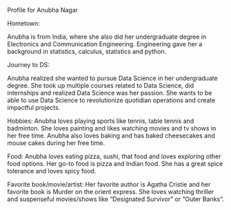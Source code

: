Profile for Anubha Nagar

Hometown: 

Anubha is from India, where she also did her undergraduate degree in Electronics and Communication Engineering. Engineering gave her a background in statistics, calculus, statistics and python. 

Journey to DS: 

Anubha realized she wanted to pursue Data Science in her undergraduate degree. She took up multiple courses related to Data Science, did internships and realized Data Science was her passion. She wants to be able to use Data Science to revolutionize quotidian operations and create impactful projects.  


Hobbies:
Anubha loves playing sports like tennis, table tennis and badminton. She loves painting and likes watching movies and tv shows in her free time. Anubha also loves baking and has baked cheesecakes and mouse cakes during her free time. 
 
Food:
Anubha loves eating pizza, sushi, that food and loves exploring other food options. Her go-to food is pizza and Indian food. She has a great spice tolerance and loves spicy food.

Favorite book/movie/artist:
Her favorite author is Agatha Cristie and her favorite book is Murder on the orient express. She loves watching thriller and suspenseful movies/shows like "Designated Survivor" or "Outer Banks".
